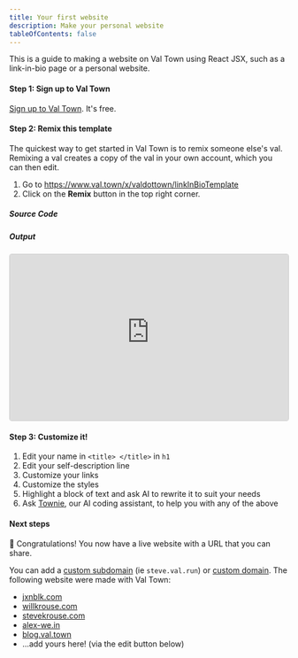 ```yaml
---
title: Your first website
description: Make your personal website
tableOfContents: false
---
```



This is a guide to making a website on Val Town using React JSX, such as a link-in-bio page or a personal website.

#### Step 1: Sign up to Val Town

[Sign up to Val Town](https://www.val.town/auth/signup). It's free.

#### Step 2: Remix this template

The quickest way to get started in Val Town is to remix someone else's val. Remixing a val creates a copy of the val in your own account, which you can then edit.

1. Go to https://www.val.town/x/valdottown/linkInBioTemplate
2. Click on the **Remix** button in the top right corner.

##### Source Code

<Val
  url="https://www.val.town/embed/x/valdottown/linkInBioTemplate/main.tsx"
  height="400px"
/>

##### Output

<iframe
  src="https://docs-linkinbiotemplate.val.run/"
  width="100%"
  frameborder="0"
  style="border: 1px solid #ccc; border-radius: 4px; height: 300px;"
></iframe>

#### Step 3: Customize it!

1. Edit your name in `<title> </title>` in `h1`
2. Edit your self-description line
3. Customize your links
4. Customize the styles
5. Highlight a block of text and ask AI to rewrite it to suit your needs
6. Ask [Townie](https://www.val.town/townie), our AI coding assistant, to help you with any of the above

#### Next steps

🥳 Congratulations! You now have a live website with a URL that you can share.

You can add a [custom subdomain](/vals/http/custom-subdomains/) (ie `steve.val.run`) or [custom domain](/vals/http/custom-domains/). The following website were made with Val Town:

- [jxnblk.com](https://jxnblk.com/)
- [willkrouse.com](https://willkrouse.com)
- [stevekrouse.com](https://stevekrouse.com)
- [alex-we.in](https://alex-we.in/)
- [blog.val.town](https://blog.val.town)
- ...add yours here! (via the edit button below)
